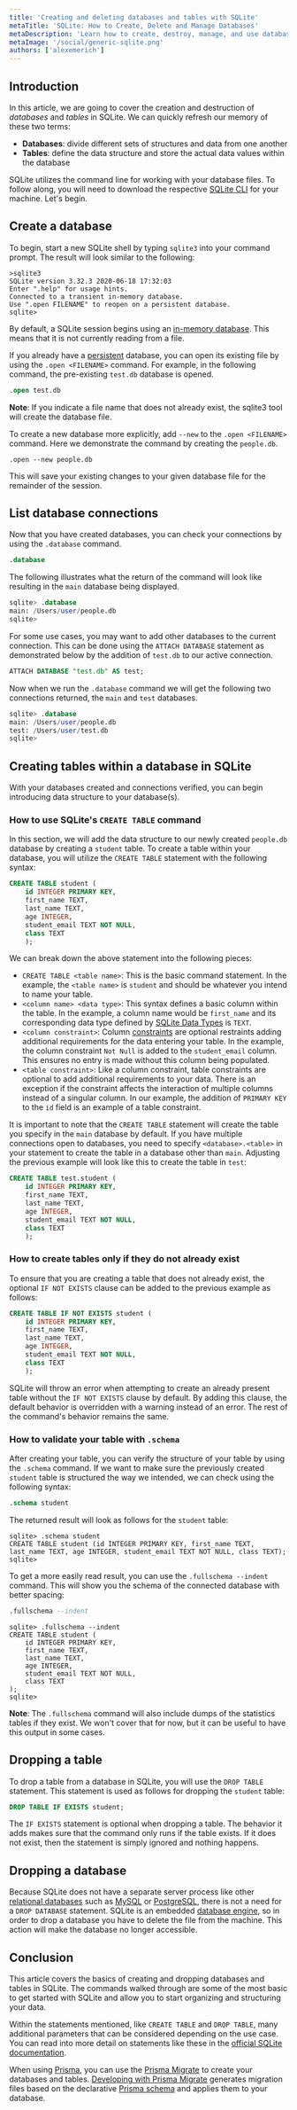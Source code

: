 ```yaml
---
title: 'Creating and deleting databases and tables with SQLite'
metaTitle: 'SQLite: How to Create, Delete and Manage Databases'
metaDescription: 'Learn how to create, destroy, manage, and use databases and tables using SQLite.'
metaImage: '/social/generic-sqlite.png'
authors: ['alexemerich']
---
```


## Introduction

In this article, we are going to cover the creation and destruction of _databases_ and _tables_ in SQLite. We can quickly refresh our memory of these two terms:

- **Databases**: divide different sets of structures and data from one another
- **Tables**: define the data structure and store the actual data values within the database

SQLite utilizes the command line for working with your database files. To follow along, you will need to download the respective [SQLite CLI](https://www.prisma.io/dataguide/sqlite/setting-up-a-local-sqlite-database) for your machine. Let's begin.

## Create a database

To begin, start a new SQLite shell by typing `sqlite3` into your command prompt. The result will look similar to the following:

```shell
>sqlite3
SQLite version 3.32.3 2020-06-18 17:32:03
Enter ".help" for usage hints.
Connected to a transient in-memory database.
Use ".open FILENAME" to reopen on a persistent database.
sqlite>
```

By default, a SQLite session begins using an [in-memory database](/intro/database-glossary#in-memory-database). This means that it is not currently reading from a file.

If you already have a [persistent](/intro/database-glossary#persistence) database, you can open its existing file by using the `.open <FILENAME>` command. For example, in the following command, the pre-existing `test.db` database is opened.

```sql
.open test.db
```

**Note**: If you indicate a file name that does not already exist, the sqlite3 tool will create the database file.

To create a new database more explicitly, add `--new` to the `.open <FILENAME>` command. Here we demonstrate the command by creating the `people.db`.

```shell
.open --new people.db
```

This will save your existing changes to your given database file for the remainder of the session.

## List database connections

Now that you have created databases, you can check your connections by using the `.database` command.

```sql
.database
```

The following illustrates what the return of the command will look like resulting in the `main` database being displayed.

```sql
sqlite> .database
main: /Users/user/people.db
sqlite>
```

For some use cases, you may want to add other databases to the current connection. This can be done using the `ATTACH DATABASE` statement as demonstrated below by the addition of `test.db` to our active connection.

```sql
ATTACH DATABASE "test.db" AS test;
```

Now when we run the `.database` command we will get the following two connections returned, the `main` and `test` databases.

```sql
sqlite> .database
main: /Users/user/people.db
test: /Users/user/test.db
sqlite>
```

## Creating tables within a database in SQLite

With your databases created and connections verified, you can begin introducing data structure to your database(s).

### How to use SQLite's `CREATE TABLE` command

In this section, we will add the data structure to our newly created `people.db` database by creating a `student` table. To create a table within your database, you will utilize the `CREATE TABLE` statement with the following syntax:

```sql
CREATE TABLE student (
	id INTEGER PRIMARY KEY,
	first_name TEXT,
	last_name TEXT,
	age INTEGER,
	student_email TEXT NOT NULL,
	class TEXT
	);
```

We can break down the above statement into the following pieces:

- `CREATE TABLE <table name>`: This is the basic command statement. In the example, the `<table name>` is `student` and should be whatever you intend to name your table.
- `<column name> <data type>`: This syntax defines a basic column within the table. In the example, a column name would be `first_name` and its corresponding data type defined by [SQLite Data Types](https://www.sqlite.org/datatypes.html) is `TEXT`.
- `<column constraint>`: Column [constraints](/intro/database-glossary#constraint) are optional restraints adding additional requirements for the data entering your table. In the example, the column constraint `Not Null` is added to the `student_email` column. This ensures no entry is made without this column being populated.
- `<table constraint>`: Like a column constraint, table constraints are optional to add additional requirements to your data. There is an exception if the constraint affects the interaction of multiple columns instead of a singular column. In our example, the addition of `PRIMARY KEY` to the `id` field is an example of a table constraint.

It is important to note that the `CREATE TABLE` statement will create the table you specify in the `main` database by default. If you have multiple connections open to databases, you need to specify `<database>.<table>` in your statement to create the table in a database other than `main`. Adjusting the previous example will look like this to create the table in `test`:

```sql
CREATE TABLE test.student (
	id INTEGER PRIMARY KEY,
	first_name TEXT,
	last_name TEXT,
	age INTEGER,
	student_email TEXT NOT NULL,
	class TEXT
	);
```

### How to create tables only if they do not already exist

To ensure that you are creating a table that does not already exist, the optional `IF NOT EXISTS` clause can be added to the previous example as follows:

```sql
CREATE TABLE IF NOT EXISTS student (
	id INTEGER PRIMARY KEY,
	first_name TEXT,
	last_name TEXT,
	age INTEGER,
	student_email TEXT NOT NULL,
	class TEXT
	);
```

SQLite will throw an error when attempting to create an already present table without the `IF NOT EXISTS` clause by default. By adding this clause, the default behavior is overridden with a warning instead of an error. The rest of the command's behavior remains the same.

### How to validate your table with `.schema`

After creating your table, you can verify the structure of your table by using the `.schema` command. If we want to make sure the previously created `student` table is structured the way we intended, we can check using the following syntax:

```sql
.schema student
```

The returned result will look as follows for the `student` table:

```shell
sqlite> .schema student
CREATE TABLE student (id INTEGER PRIMARY KEY, first_name TEXT, last_name TEXT, age INTEGER, student_email TEXT NOT NULL, class TEXT);
sqlite>
```

To get a more easily read result, you can use the `.fullschema --indent` command. This will show you the schema of the connected database with better spacing:

```sql
.fullschema --indent
```

```shell
sqlite> .fullschema --indent
CREATE TABLE student (
	id INTEGER PRIMARY KEY,
	first_name TEXT,
	last_name TEXT,
	age INTEGER,
	student_email TEXT NOT NULL,
	class TEXT
);
sqlite>
```

**Note**: The `.fullschema` command will also include dumps of the statistics tables if they exist. We won't cover that for now, but it can be useful to have this output in some cases.

## Dropping a table

To drop a table from a database in SQLite, you will use the `DROP TABLE` statement. This statement is used as follows for dropping the `student` table:

```sql
DROP TABLE IF EXISTS student;
```

The `IF EXISTS` statement is optional when dropping a table. The behavior it adds makes sure that the command only runs if the table exists. If it does not exist, then the statement is simply ignored and nothing happens.

## Dropping a database

Because SQLite does not have a separate server process like other [relational databases](/intro/database-glossary#relational-database) such as [MySQL](/intro/database-glossary#mysql) or [PostgreSQL](/intro/database-glossary#postgresql), there is not a need for a `DROP DATABASE` statement. SQLite is an embedded [database engine](/intro/database-glossary#database-engine), so in order to drop a database you have to delete the file from the machine. This action will make the database no longer accessible.

## Conclusion

This article covers the basics of creating and dropping databases and tables in SQLite. The commands walked through are some of the most basic to get started with SQLite and allow you to start organizing and structuring your data.

Within the statements mentioned, like `CREATE TABLE` and `DROP TABLE`, many additional parameters that can be considered depending on the use case. You can read into more detail on statements like these in the [official SQLite documentation](https://www.sqlite.org/docs.html).

<PrismaOutlinks>

When using [Prisma](https://github.com/prisma/prisma), you can use the [Prisma Migrate](https://www.prisma.io/docs/orm/prisma-migrate) to create your databases and tables. [Developing with Prisma Migrate](https://www.prisma.io/docs/orm/prisma-migrate/workflows) generates migration files based on the declarative [Prisma schema](https://www.prisma.io/docs/orm/prisma-schema/overview) and applies them to your database.

</PrismaOutlinks>
